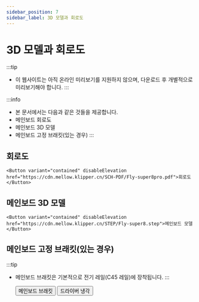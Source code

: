 ```yaml
---
sidebar_position: 7
sidebar_label: 3D 모델과 회로도
---
```




# 3D 모델과 회로도


:::tip
* 이 웹사이트는 아직 온라인 미리보기를 지원하지 않으며, 다운로드 후 개별적으로 미리보기해야 합니다.
:::

:::info
* 본 문서에서는 다음과 같은 것들을 제공합니다.
* 메인보드 회로도
* 메인보드 3D 모델
* 메인보드 고정 브래킷(있는 경우)
:::

## 회로도

    <Button variant="contained" disableElevation href="https://cdn.mellow.klipper.cn/SCH-PDF/Fly-super8pro.pdf">회로도</Button>


## 메인보드 3D 모델

    <Button variant="contained" disableElevation href="https://cdn.mellow.klipper.cn/STEP/Fly-super8.step">메인보드 모델</Button>


## 메인보드 고정 브래킷(있는 경우)

:::tip
* 메인보드 브래킷은 기본적으로 전기 레일(C45 레일)에 장착됩니다.
:::

    <Button variant="contained" disableElevation href="https://www.printables.com/model/351445-snakeoilxys-mellow-super-8-din-mounter-remix">메인보드 브래킷</Button>
    <Button variant="contained" disableElevation href="https://www.printables.com/model/521770-voron-mellow-super8-pro-drives-dual-fans">드라이버 냉각</Button>